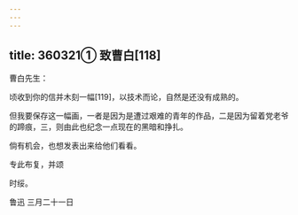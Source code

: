 ```yaml
---
---
---
```

title: 360321① 致曹白[118]
---




曹白先生：

顷收到你的信并木刻一幅[119]，以技术而论，自然是还没有成熟的。

但我要保存这一幅画，一者是因为是遭过艰难的青年的作品，二是因为留着党老爷的蹄痕，三，则由此也纪念一点现在的黑暗和挣扎。

倘有机会，也想发表出来给他们看看。

专此布复，并颂

时绥。

鲁迅 三月二十一日